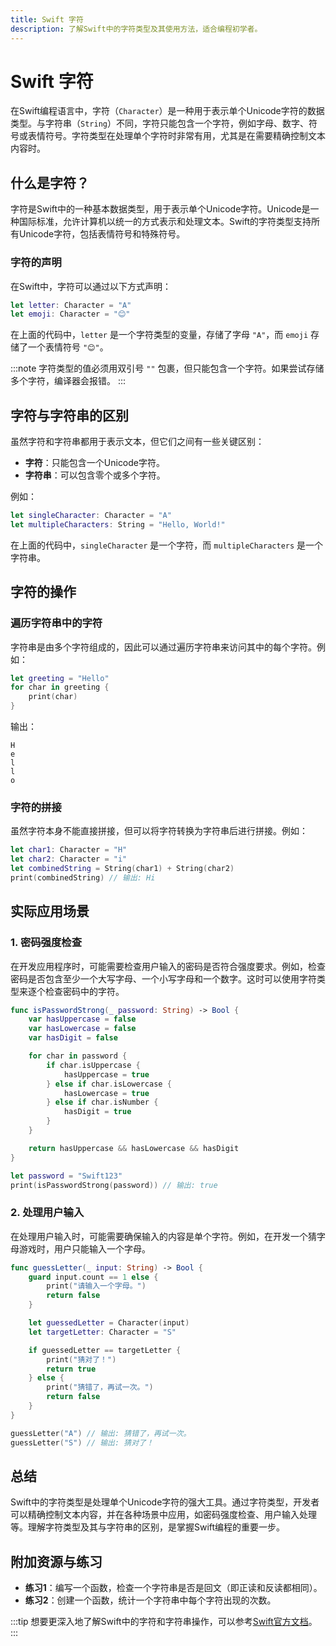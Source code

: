 ```yaml
---
title: Swift 字符
description: 了解Swift中的字符类型及其使用方法，适合编程初学者。
---
```


# Swift 字符

在Swift编程语言中，字符（`Character`）是一种用于表示单个Unicode字符的数据类型。与字符串（`String`）不同，字符只能包含一个字符，例如字母、数字、符号或表情符号。字符类型在处理单个字符时非常有用，尤其是在需要精确控制文本内容时。

## 什么是字符？

字符是Swift中的一种基本数据类型，用于表示单个Unicode字符。Unicode是一种国际标准，允许计算机以统一的方式表示和处理文本。Swift的字符类型支持所有Unicode字符，包括表情符号和特殊符号。

### 字符的声明

在Swift中，字符可以通过以下方式声明：

```swift
let letter: Character = "A"
let emoji: Character = "😊"
```

在上面的代码中，`letter` 是一个字符类型的变量，存储了字母 `"A"`，而 `emoji` 存储了一个表情符号 `"😊"`。

:::note
字符类型的值必须用双引号 `""` 包裹，但只能包含一个字符。如果尝试存储多个字符，编译器会报错。
:::

## 字符与字符串的区别

虽然字符和字符串都用于表示文本，但它们之间有一些关键区别：

- **字符**：只能包含一个Unicode字符。
- **字符串**：可以包含零个或多个字符。

例如：

```swift
let singleCharacter: Character = "A"
let multipleCharacters: String = "Hello, World!"
```

在上面的代码中，`singleCharacter` 是一个字符，而 `multipleCharacters` 是一个字符串。

## 字符的操作

### 遍历字符串中的字符

字符串是由多个字符组成的，因此可以通过遍历字符串来访问其中的每个字符。例如：

```swift
let greeting = "Hello"
for char in greeting {
    print(char)
}
```

输出：

```
H
e
l
l
o
```

### 字符的拼接

虽然字符本身不能直接拼接，但可以将字符转换为字符串后进行拼接。例如：

```swift
let char1: Character = "H"
let char2: Character = "i"
let combinedString = String(char1) + String(char2)
print(combinedString) // 输出: Hi
```

## 实际应用场景

### 1. 密码强度检查

在开发应用程序时，可能需要检查用户输入的密码是否符合强度要求。例如，检查密码是否包含至少一个大写字母、一个小写字母和一个数字。这时可以使用字符类型来逐个检查密码中的字符。

```swift
func isPasswordStrong(_ password: String) -> Bool {
    var hasUppercase = false
    var hasLowercase = false
    var hasDigit = false

    for char in password {
        if char.isUppercase {
            hasUppercase = true
        } else if char.isLowercase {
            hasLowercase = true
        } else if char.isNumber {
            hasDigit = true
        }
    }

    return hasUppercase && hasLowercase && hasDigit
}

let password = "Swift123"
print(isPasswordStrong(password)) // 输出: true
```

### 2. 处理用户输入

在处理用户输入时，可能需要确保输入的内容是单个字符。例如，在开发一个猜字母游戏时，用户只能输入一个字母。

```swift
func guessLetter(_ input: String) -> Bool {
    guard input.count == 1 else {
        print("请输入一个字母。")
        return false
    }

    let guessedLetter = Character(input)
    let targetLetter: Character = "S"

    if guessedLetter == targetLetter {
        print("猜对了！")
        return true
    } else {
        print("猜错了，再试一次。")
        return false
    }
}

guessLetter("A") // 输出: 猜错了，再试一次。
guessLetter("S") // 输出: 猜对了！
```

## 总结

Swift中的字符类型是处理单个Unicode字符的强大工具。通过字符类型，开发者可以精确控制文本内容，并在各种场景中应用，如密码强度检查、用户输入处理等。理解字符类型及其与字符串的区别，是掌握Swift编程的重要一步。

## 附加资源与练习

- **练习1**：编写一个函数，检查一个字符串是否是回文（即正读和反读都相同）。
- **练习2**：创建一个函数，统计一个字符串中每个字符出现的次数。

:::tip
想要更深入地了解Swift中的字符和字符串操作，可以参考[Swift官方文档](https://docs.swift.org/swift-book/LanguageGuide/StringsAndCharacters.html)。
:::